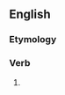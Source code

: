 ==English==

===Etymology===
{{suffix|en|believe|est|nocat=1}}

===Verb===
{{head|en|verb form}}

# {{en-archaic second-person singular of|believe}}